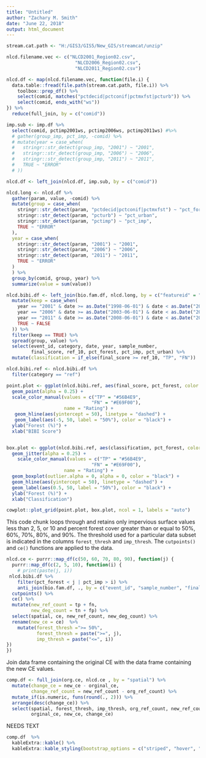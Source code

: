 ```yaml
---
title: "Untitled"
author: "Zachary M. Smith"
date: "June 22, 2018"
output: html_document
---
```


```r
stream.cat.path <- "H:/GIS3/GIS5/New_GIS/streamcat/unzip"

nlcd.filename.vec <- c("NLCD2001_Region02.csv",
                         "NLCD2006_Region02.csv",
                         "NLCD2011_Region02.csv")

nlcd.df <- map(nlcd.filename.vec, function(file.i) {
  data.table::fread(file.path(stream.cat.path, file.i)) %>%
    toolbox::prep_df() %>% 
    select(comid, matches("pctdecid|pctconif|pctmxfst|pcturb")) %>% 
    select(comid, ends_with("ws"))
}) %>%
  reduce(full_join, by = c("comid"))
```
```r
imp.sub <- imp.df %>% 
  select(comid, pctimp2001ws, pctimp2006ws, pctimp2011ws) #%>% 
  # gather(group_imp, pct_imp, -comid) %>% 
  # mutate(year = case_when(
  #   stringr::str_detect(group_imp, "2001") ~ "2001",
  #   stringr::str_detect(group_imp, "2006") ~ "2006",
  #   stringr::str_detect(group_imp, "2011") ~ "2011",
  #   TRUE ~ "ERROR"
  # ))
```

```r
nlcd.df <- left_join(nlcd.df, imp.sub, by = c("comid"))
```

```r
nlcd.long <- nlcd.df %>% 
  gather(param, value, -comid) %>% 
  mutate(group = case_when(
    stringr::str_detect(param, "pctdecid|pctconif|pctmxfst") ~ "pct_forest",
    stringr::str_detect(param, "pcturb") ~ "pct_urban",
    stringr::str_detect(param, "pctimp") ~ "pct_imp",
    TRUE ~ "ERROR"
  ),
  year = case_when(
    stringr::str_detect(param, "2001") ~ "2001",
    stringr::str_detect(param, "2006") ~ "2006",
    stringr::str_detect(param, "2011") ~ "2011",
    TRUE ~ "ERROR"
  )
  ) %>% 
  group_by(comid, group, year) %>% 
  summarize(value = sum(value))
```




```r
nlcd.bibi.df <- left_join(bio.fam.df, nlcd.long, by = c("featureid" = "comid")) %>% 
  mutate(keep = case_when(
    year == "2001" & date >= as.Date("1998-06-01") & date < as.Date("2003-06-01") ~ TRUE,
    year == "2006" & date >= as.Date("2003-06-01") & date < as.Date("2008-06-01") ~ TRUE,
    year == "2011" & date >= as.Date("2008-06-01") & date < as.Date("2013-06-01") ~ TRUE,
    TRUE ~ FALSE
  )) %>% 
  filter(keep == TRUE) %>% 
  spread(group, value) %>% 
  select(event_id, category, date, year, sample_number,
         final_score, ref_10, pct_forest, pct_imp, pct_urban) %>% 
  mutate(classification = if_else(final_score >= ref_10, "TP", "FN"))
```

```r
nlcd.bibi.ref <- nlcd.bibi.df %>% 
  filter(category == "ref")
```

```r
point.plot <- ggplot(nlcd.bibi.ref, aes(final_score, pct_forest, color = classification)) +
  geom_point(alpha = 0.25) +
  scale_color_manual(values = c("TP" = "#56B4E9",
                               "FN" = "#E69F00"),
                     name = "Rating") +
   geom_hline(aes(yintercept = 50), linetype = "dashed") +
   geom_label(aes(-5, 50, label = "50%"), color = "black") +
  ylab("Forest (%)") +
  xlab("BIBI Score")


box.plot <- ggplot(nlcd.bibi.ref, aes(classification, pct_forest, color = classification)) +
  geom_jitter(alpha = 0.25) +
    scale_color_manual(values = c("TP" = "#56B4E9",
                               "FN" = "#E69F00"),
                     name = "Rating") +
  geom_boxplot(outlier.alpha = 0, alpha = 0, color = "black") +
  geom_hline(aes(yintercept = 50), linetype = "dashed") +
  geom_label(aes(0.5, 50, label = "50%"), color = "black") +
  ylab("Forest (%)") +
  xlab("Classification")

cowplot::plot_grid(point.plot, box.plot, ncol = 1, labels = "auto")
```

This code chunk loops through and retains only impervious surface values less than 2, 5, or 10 and percent forest cover greater than or equal to 50%, 60%, 70%, 80%, and 90%. The threshold used for a particular data subset is indicated in the columns `forest_thresh` and `imp_thresh`. The `cutpoints()` and `ce()` functions  are applied to the data.
```r
nlcd.ce <- purrr::map_df(c(50, 60, 70, 80, 90), function(j) {
  purrr::map_df(c(2, 5, 10), function(i) {
    # print(paste(j, i))
 nlcd.bibi.df %>% 
    filter(pct_forest < j | pct_imp > i) %>% 
    anti_join(bio.fam.df, ., by = c("event_id", "sample_number", "final_score")) %>% 
  cutpoints() %>% 
  ce() %>% 
  mutate(new_ref_count = tp + fn,
         new_deg_count = tn + fp) %>% 
  select(spatial, ce, new_ref_count, new_deg_count) %>% 
  rename(new_ce = ce)  %>% 
    mutate(forest_thresh =">= 50%",
           forest_thresh = paste(">=", j),
           imp_thresh = paste("<=", i))
})
})
```

Join data frame containing the original CE with the data frame containing the new CE values.
```r
comp.df <- full_join(org.ce, nlcd.ce , by = "spatial") %>% 
  mutate(change_ce = new_ce - orginal_ce,
         change_ref_count = new_ref_count - org_ref_count) %>% 
  mutate_if(is.numeric, funs(round(., 2))) %>% 
  arrange(desc(change_ce)) %>% 
  select(spatial, forest_thresh, imp_thresh, org_ref_count, new_ref_count, change_ref_count,
         orginal_ce, new_ce, change_ce) 
```

NEEDS TEXT
```r
comp.df  %>% 
  kableExtra::kable() %>% 
  kableExtra::kable_styling(bootstrap_options = c("striped", "hover", "condensed"))
```
